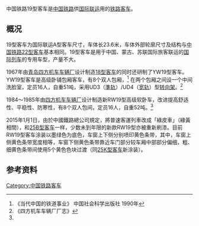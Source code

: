 {{鐵路車輛
|車輛名稱 = 中国铁路19型客车
|公司色 = #364E41
|圖像 = RW19 551981@BJI (20150527112446).JPG
|pxl = 300px
|圖像說明 = [[K3/4次列车|K3/4次列车]]编组中的RW19
|unit = 
|輛數 = 
|型號 = YW19 RW19
|原產國 = 
|設計 = 
|製造 = 
|投產年份 = 1967年
|停產年份 = 
|類型 = 
|訂單編號 = 
|車輛編號 = 
|衍生型 = 
|衍生自 =
|營運路線 = 
|產量 = 
|設計最高速度 = 
|營運最高速度 = 
|載客量 =
|編組載客量 = 
|編組長度 = 
|全長 = 23,600
|全闊 =
|全高 = 
|車輛重量 = 
|編組總重量 = 
|軸距 = 
|軌距 = 
|輸出 = 
|轉向架 = 
|驅動裝置 = 
|控制裝置 = 
|制動方式 = 
|製造商 = 
|製造年份 = 
|投入服務日期 = 
|備註 = 
|全寬備註 = 
}}
中国铁路19型客车是[[中国铁路|中国铁路]]供[[国际联运|国际联运]]用的[[铁路客车|铁路客车]]。

== 概况 ==
19型客车为国际联运A型客车尺寸，车体长23.6米，车体外部轮廓尺寸及结构与[[中国铁路22型客车|中国铁路22型客车]]基本相同。19型客车是用于中国、蒙古、苏联国际旅客联运的[[国际列车|国际列车]]的专用车型，产量不大。

1967年由[[青岛四方机车车辆厂|青岛四方机车车辆厂]]设计制造[[中国铁路18型客车|18型客车]]的同时还研制了YW19型客车。YW19型客车是高级卧铺包厢客车，有8个双人包厢，<ref>《当代中国的铁道事业》 中国社会科学出版社 1990年</ref> 在两个包厢之间设一个中间洗脸室，定员16人，自重51吨，采用UD3（[[標準軌|準轨]]）/UD4（[[宽轨|宽轨]]）型[[转向架|转向架]]。<ref name="sifangchangzhi">《四方机车车辆厂厂志》</ref> 

1984～1985年由[[四方机车车辆厂|四方机车车辆厂]]设计制造新RW19型高级软卧车，改进提高舒适性、平稳性、防寒性，有8个双人包间，定员16人，自重52吨。<ref name="sifangchangzhi"></ref>

2015年1月1日，由於中國鐵路總公司規定，將普速客運列車改成「綠皮車」（綠黃相間），和[[中国铁路25B型客车|25B型客车]]一样，少数未到年限的新款RW19型亦被重新刷漆。目前RW19型客车涂装以墨绿色为底色，车窗上下侧分别喷印黄色条带，其中，车窗上侧黄色条带宽度相等，车窗下侧黄色条带靠近车门部分较车厢中部部分偏细，粗、细黄色条带间使用5个黄色色块过渡（同[[中国铁路25K型客车|25K型客车]]新涂装）。

== 参考资料 ==
<div class="references-small">
{{RefFoot}}
<references />
</div>


{{中国铁路客车}}

[[Category:中国铁路客车|Category:中国铁路客车]]